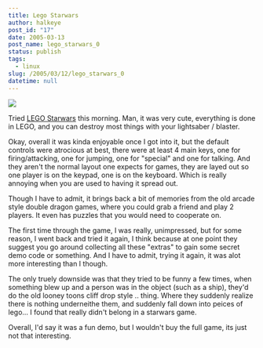 ```yaml
---
title: Lego Starwars
author: halkeye
post_id: "17"
date: 2005-03-13
post_name: lego_starwars_0
status: publish
tags:
  - linux
slug: /2005/03/12/lego_starwars_0
datetime: null
---
```


![](legostarwars.png)

Tried [LEGO Starwars](https://www.3dgamers.com/games/legostarwars/) this morning. Man, it was very cute, everything is done in LEGO, and you can destroy most things with your lightsaber / blaster.

Okay, overall it was kinda enjoyable once I got into it, but the default controls were atrocious at best, there were at least 4 main keys, one for firing/attacking, one for jumping, one for "special" and one for talking. And they aren't the normal layout one expects for games, they are layed out so one player is on the keypad, one is on the keyboard. Which is really annoying when you are used to having it spread out.

Though I have to admit, it brings back a bit of memories from the old arcade style double dragon games, where you could grab a friend and play 2 players. It even has puzzles that you would need to cooperate on.

The first time through the game, I was really, unimpressed, but for some reason, I went back and tried it again, I think because at one point they suggest you go around collecting all these "extras" to gain some secret demo code or something. And I have to admit, trying it again, it was alot more interesting than I though.

The only truely downside was that they tried to be funny a few times, when something blew up and a person was in the object (such as a ship), they'd do the old looney toons cliff drop style .. thing. Where they suddenly realize there is nothing underneithe them, and suddenly fall down into peices of lego... I found that really didn't belong in a starwars game.

Overall, I'd say it was a fun demo, but I wouldn't buy the full game, its just not that interesting.
